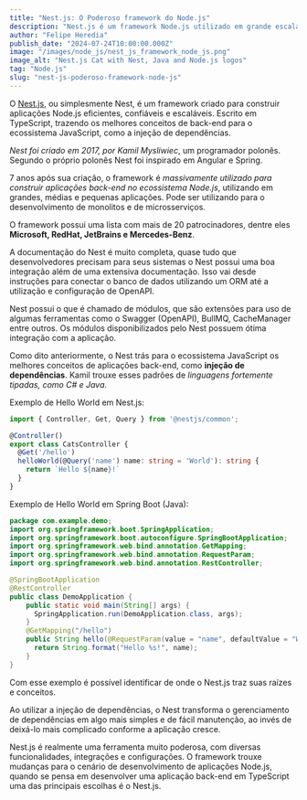 ```yaml
---
title: "Nest.js: O Poderoso framework do Node.js"
description: "Nest.js é um framework Node.js utilizado em grande escala, criado em 2017 e inspirado em linguagens como C# e Java."
author: "Felipe Heredia"
publish_date: "2024-07-24T10:00:00.000Z"
image: "/images/node_js/nest_js_framework_node_js.png"
image_alt: "Nest.js Cat with Nest, Java and Node.js logos"
tag: "Node.js"
slug: "nest-js-poderoso-framework-node-js"
---
```



O [Nest.js](https://nestjs.com), ou simplesmente Nest,
é um framework criado para construir aplicações Node.js eficientes, confiáveis e escaláveis.
Escrito em TypeScript, trazendo os melhores conceitos de back-end para o ecossistema
JavaScript, como a injeção de dependências.

_Nest foi criado em 2017, por Kamil Mysliwiec_, um programador polonês.
Segundo o próprio polonês Nest foi inspirado em Angular e Spring.

7 anos após sua criação, o framework é _massivamente utilizado para construir aplicações
back-end no ecossistema Node.js_, utilizando em grandes, médias e pequenas aplicações.
Pode ser utilizando para o desenvolvimento de monolitos e de microsserviços.

O framework possui uma lista com mais de 20 patrocinadores, dentre eles
**Microsoft, RedHat, JetBrains e Mercedes-Benz**.

A documentação do Nest é muito completa, quase tudo que desenvolvedores precisam para seus
sistemas o Nest possui uma boa integração além de uma extensiva documentação.
Isso vai desde instruções para conectar o banco de dados utilizando
um ORM até a utilização e configuração de OpenAPI.

Nest possui o que é chamado de módulos, que são extensões para uso de algumas ferramentas
como o Swagger (OpenAPI), BullMQ, CacheManager entre outros.
Os módulos disponibilizados pelo Nest possuem ótima integração com a aplicação.

Como dito anteriormente, o Nest trás para o ecossistema JavaScript os melhores conceitos
de aplicações back-end, como **injeção de dependências**.
Kamil trouxe esses padrões de _linguagens fortemente tipadas, como C# e Java_.

Exemplo de Hello World em Nest.js:

```typescript
import { Controller, Get, Query } from '@nestjs/common';

@Controller()
export class CatsController {
  @Get('/hello')
  helloWorld(@Query('name') name: string = 'World'): string {
    return `Hello ${name}!`
  }
}
```

Exemplo de Hello World em Spring Boot (Java):

```java
package com.example.demo;
import org.springframework.boot.SpringApplication;
import org.springframework.boot.autoconfigure.SpringBootApplication;
import org.springframework.web.bind.annotation.GetMapping;
import org.springframework.web.bind.annotation.RequestParam;
import org.springframework.web.bind.annotation.RestController;

@SpringBootApplication
@RestController
public class DemoApplication {
    public static void main(String[] args) {
      SpringApplication.run(DemoApplication.class, args);
    }
    @GetMapping("/hello")
    public String hello(@RequestParam(value = "name", defaultValue = "World") String name) {
      return String.format("Hello %s!", name);
    }
}
```

Com esse exemplo é possível identificar de onde o Nest.js traz suas raízes e conceitos.

Ao utilizar a injeção de dependências, o Nest transforma o gerenciamento
de dependências em algo mais simples e de fácil manutenção,
ao invés de deixá-lo mais complicado conforme a aplicação cresce.

Nest.js é realmente uma ferramenta muito poderosa, com diversas funcionalidades,
integrações e configurações.
O framework trouxe mudanças para o cenário de desenvolvimento de aplicações Node.js,
quando se pensa em desenvolver uma aplicação back-end em TypeScript
uma das principais escolhas é o Nest.js.
